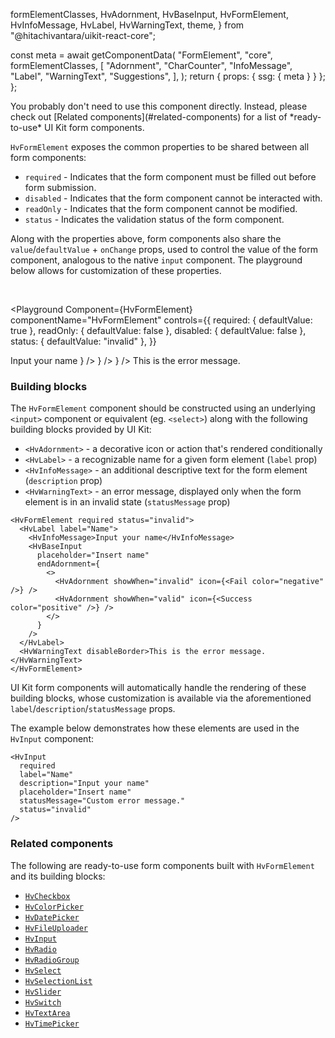   formElementClasses,
  HvAdornment,
  HvBaseInput,
  HvFormElement,
  HvInfoMessage,
  HvLabel,
  HvWarningText,
  theme,
} from "@hitachivantara/uikit-react-core";


  const meta = await getComponentData(
    "FormElement",
    "core",
    formElementClasses,
    [
      "Adornment",
      "CharCounter",
      "InfoMessage",
      "Label",
      "WarningText",
      "Suggestions",
    ],
  );
  return { props: { ssg: { meta } } };
};

<Description />

<Page>

<Callout type="warning">
  You probably don't need to use this component directly. Instead, please check
  out [Related components](#related-components) for a list of *ready-to-use* UI
  Kit form components.
</Callout>

`HvFormElement` exposes the common properties to be shared between all form components:

- `required` - Indicates that the form component must be filled out before form submission.
- `disabled` - Indicates that the form component cannot be interacted with.
- `readOnly` - Indicates that the form component cannot be modified.
- `status` - Indicates the validation status of the form component.

Along with the properties above, form components also share the `value`/`defaultValue` + `onChange` props,
used to control the value of the form component, analogous to the native `input` component.
The playground below allows for customization of these properties.

<br />

<Playground
  Component={HvFormElement}
  componentName="HvFormElement"
  controls={{
    required: { defaultValue: true },
    readOnly: { defaultValue: false },
    disabled: { defaultValue: false },
    status: { defaultValue: "invalid" },
  }}
>
  <HvLabel label="Name">
    <HvInfoMessage>Input your name</HvInfoMessage>
    <HvBaseInput
      placeholder="Insert name"
      endAdornment={
        <>
          <HvAdornment showWhen="invalid" icon={<Fail color="negative" />} />
          <HvAdornment showWhen="valid" icon={<Success color="positive" />} />
        </>
      }
    />
  </HvLabel>
  <HvWarningText disableBorder>This is the error message.</HvWarningText>
</Playground>

### Building blocks

The `HvFormElement` component should be constructed using an underlying `<input>` component or equivalent (eg. `<select>`)
along with the following building blocks provided by UI Kit:

- `<HvAdornment>` - a decorative icon or action that's rendered conditionally
- `<HvLabel>` - a recognizable name for a given form element (`label` prop)
- `<HvInfoMessage>` - an additional descriptive text for the form element (`description` prop)
- `<HvWarningText>` - an error message, displayed only when the form element is in an invalid state (`statusMessage` prop)

```tsx live
<HvFormElement required status="invalid">
  <HvLabel label="Name">
    <HvInfoMessage>Input your name</HvInfoMessage>
    <HvBaseInput
      placeholder="Insert name"
      endAdornment={
        <>
          <HvAdornment showWhen="invalid" icon={<Fail color="negative" />} />
          <HvAdornment showWhen="valid" icon={<Success color="positive" />} />
        </>
      }
    />
  </HvLabel>
  <HvWarningText disableBorder>This is the error message.</HvWarningText>
</HvFormElement>
```

UI Kit form components will automatically handle the rendering of these building blocks,
whose customization is available via the aforementioned `label`/`description`/`statusMessage` props.

The example below demonstrates how these elements are used in the `HvInput` component:

```tsx live
<HvInput
  required
  label="Name"
  description="Input your name"
  placeholder="Insert name"
  statusMessage="Custom error message."
  status="invalid"
/>
```

### Related components

The following are ready-to-use form components built with `HvFormElement` and its building blocks:

- [`HvCheckbox`](/components/checkbox)
- [`HvColorPicker`](/components/color-picker)
- [`HvDatePicker`](/components/date-picker)
- [`HvFileUploader`](/components/file-uploader)
- [`HvInput`](/components/input)
- [`HvRadio`](/components/radio)
- [`HvRadioGroup`](/components/radio-group)
- [`HvSelect`](/components/select)
- [`HvSelectionList`](/components/selection-list)
- [`HvSlider`](/components/slider)
- [`HvSwitch`](/components/switch)
- [`HvTextArea`](/components/textarea)
- [`HvTimePicker`](/components/time-picker)

</Page>
